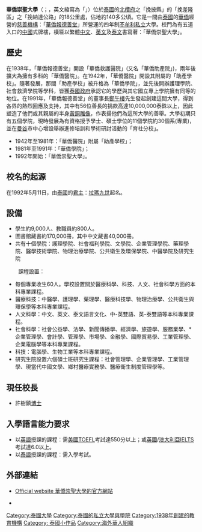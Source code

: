 '''華僑崇聖大學'''（{{lang-th|'''มหาวิทยาลัยหัวเฉียวเฉลิมพระเกียรติ'''}}；{{lang-en|'''Huachiew Chalermprakiet University'''}}，英文縮寫為「{{lang|latin|'''HCU'''}}」）位於[[泰國|泰國]]的[[北欖府|北欖府]]之「挽披縣」的「挽差隆區」之「挽納達公路」的18公里處，佔地約140多公頃。它是一間由[[泰國|泰國]]的[[華僑|華僑]]經營的[[慈善機構|慈善機構]]：「[[華僑報德善堂|華僑報德善堂]]」所營運的四年制[[不牟利|不牟利]][[私立|私立]]大學。校門為有五道入口的[[中國|中國]]式牌樓，橫匾以繁體[[中文|中文]]、[[英文|英文]]及[[泰文|泰文]]書寫著：「華僑崇聖大學」。

{{Infobox university
| name              = 華僑崇聖大學
| native_name       = Huachiew Chalermprakiet University
|image           =
| image_size        = 
| image_alt         = 
| caption           = 
| latin_name        = 
| motto             = 学成服务社会
| mottoeng          = 
| established       = 1941
| closed            = 
|type            = Private
| affiliation       = 
| endowment         = 
| budget            = 
| officer_in_charge = 
| chairman          = 
| chancellor        = 
| president         = 
| vice-president    = 
| superintendent    = 
| provost           = 
| vice_chancellor   = 
| rector            = 
| principal         = 
| dean              = 
| director          = 
| head_label        = 
| head              = 
| academic_staff    = 
| administrative_staff  = 
| students          = 
| undergrad         = 
| postgrad          = 
| doctoral          = 
| other             = 
| city              = [[Bang_Phli_District|Bang Phli]]
| state             = 
| province          = [[Samut_Prakan_Province|Samut Prakan]]
| country           = [[Thailand|Thailand]]
| coor              = {{coord|13.612757|100.758124|type:edu_region:TH|display=inline,title}}
| campus            = 
| former_names      = 
| free_label        = 
| free              = 
| colors            = <span style="color:Gold">█</span> [[Gold|Gold]]
| colours           = 
| athletics         = 
| sports            = 
| nickname          = '''HCU'''
| mascot            = 
| affiliations      = 
| website           = {{url|https://www.hcu.ac.th/ch/}}
| logo              =
| footnotes         = 
}}

==歷史==
在1938年，「華僑報德善堂」開設「華僑救護醫院」(又名「華僑助產院」)，兩年後擴大為擁有多科的「華僑醫院」。在1942年，「華僑醫院」開設其附屬的「助產學校」。隨著發展，那間「助產學校」被升格為「華僑學院」，並先後開辦護理學院、社會救濟學院等學科，皆獲[[泰國|泰國]][[政府|政府]]承認它的學歷與其它國立專上學院擁有同等的地位。在1991年，「華僑報德善堂」的董事長[[鄭午樓|鄭午樓]]先生發起創建這間大學，得到各界的熱烈回應及支持，其中有56位善長的捐款高達10,000,000泰銖以上，因此塑造了他們或其親屬的半身[[黃銅|黃銅]][[雕像|雕像]]，作表揚他們為這所大學的善舉。大學初期只有五個學院，現時發展為有資格授予學士、碩士學位的11個學院約30個系(專業)，並在[[曼谷|曼谷]]市中心增設舉辦進修培訓和學術研討活動的「育社分校」。

* 1942年至1981年：「華僑醫院」附屬「助產學校」；
* 1981年至1991年：「華僑學院」；
* 1992年開始：「華僑崇聖大學」。

==校名的起源==
在1992年5月11日，由[[泰國|泰國]]的[[君主|君主]]：[[拉瑪九世|拉瑪九世]]起名。

==設備==
* 學生約9,000人、教職員約800人。
* 圖書館藏書約170,000冊，其中中文藏書40,000冊。
* 共有十個學院：護理學院、社會福利學院、文學院、企業管理學院、藥理學院、醫學技術學院、物理治療學院、公共衛生及環保學院、中醫學院及研究生院
　　
課程設置：
* 每個專業收生60人。學校設置關於醫療科學、科技、人文、社會科學方面的本科專業課程。
* 醫療科技：中醫學、護理學、藥理學、醫療科技學、物理治療學、公共衛生與環保學等本科專業課程。
* 人文科學：中文、英文、泰文語言文化、中-英雙語、英-泰雙語等本科專業課程。
* 社會科學：社會公益學、法學、新聞傳播學、經濟學、旅遊學、服務業學、*企業管理學、會計學、管理學、市場學、金融學、國際貿易學、工業管理學、企業電腦學等本科專業課程。
* 科技：電腦學、生物工業等本科專業課程。
* 研究生院設置六個碩士班研究生課程：社會管理學、企業管理學、工業管理學、現當代中國文學、鄉村醫療實務學、醫療衛生制度管理學等。

==現任校長==
* 許樹鎮[[博士|博士]]

==入學語言能力要求==
* 以[[英語|英語]]授課的課程：需[[美國|美國]]TOEFL考試達550分以上；或[[英國|英國]]/[[澳大利亞|澳大利亞]]IELTS考試達6.0以上。
* 以[[泰語|泰語]]授課的課程：需入學考試。

==外部連結==
* [https://web.archive.org/web/20020811102309/http://www.hcu.ac.th/hcu_Eweb/index.htm Official website 華僑崇聖大學的官方網站]

*{{url|https://www.hcu.ac.th/ch/}}

[[Category:泰國大學|Category:泰國大學]]
[[Category:泰國的私立大學與學院|Category:泰國的私立大學與學院]]
[[Category:1938年創建的教育機構|Category:1938年創建的教育機構]]
[[Category:_泰國小作品|Category: 泰國小作品]]
[[Category:海外華人組織|Category:海外華人組織]]